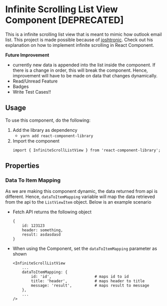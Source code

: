 
<Meta title='Docs/InfiniteScrollListView' component={InfiniteScrollListView} />

# Infinite Scrolling List View Component [DEPRECATED]

This is a infinite scrolling list view that is meant to mimic how outlook email list. This project is made possible
because of [joshtronic](https://www.digitalocean.com/community/tutorials/react-react-infinite-scroll). Check out his
explanation on how to implement infinite scrolling in React Component.

**Future Improvement**
- currently new data is appended into the list inside the component. If there is a change in order, this will break the
component. Hence, improvement will have to be made on data that changes dynamically.
- Read/Unread Feature
- Badges
- Write Test Cases!!

## Usage

To use this component, do the following:

1. Add the library as dependency
    - `yarn add react-component-library`
2. Import the component
    ```
    import { InfiniteScrollListView } from 'react-component-library';
    ```

## Properties

<ArgsTable of={InfiniteScrollListView} />

### Data To Item Mapping

As we are making this component dynamic, the data returned from api is different. Hence, `dataToItemMapping` variable
will map the data retrieved from the api to the `ListViewItem` object. Below is an example scenario

- Fetch API returns the following object
    ```
    {
        id: 123123
        header: something,
        result: asdasdasd
    }
    ```

- When using the Component, set the `dataToItemMapping` parameter as shown
    ```
    <InfiniteScrollListView
        ...
        dataToItemMapping: {
            id: 'id',                   # maps id to id
            title: 'header',            # maps header to title
            message: 'result',          # maps result to message
        },
        ...
    />
    ```











